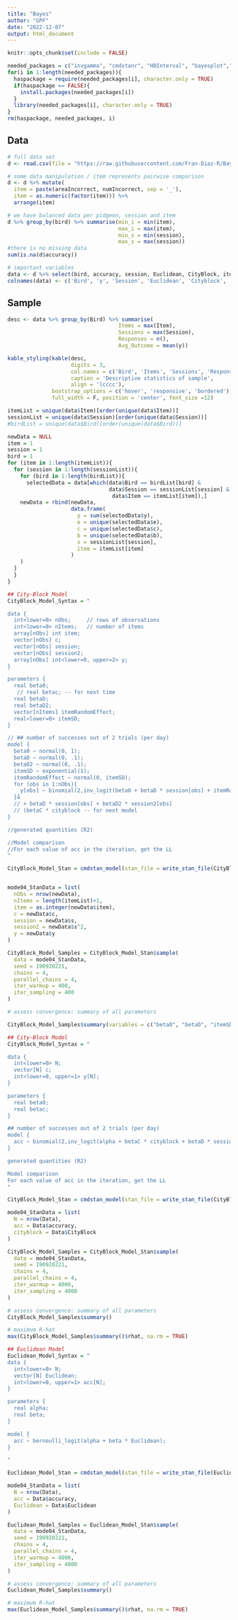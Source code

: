 ```yaml
---
title: "Bayes"
author: "GPF"
date: "2022-12-07"
output: html_document
---
```


```r
knitr::opts_chunk$set(include = FALSE)
```

```r
needed_packages = c("invgamma", "cmdstanr", "HDInterval", "bayesplot","BiocManager","modeest", 'kableExtra', 'formattable', 'tidyverse')
for(i in 1:length(needed_packages)){
  haspackage = require(needed_packages[i], character.only = TRUE)
  if(haspackage == FALSE){
    install.packages(needed_packages[i])
  }
  library(needed_packages[i], character.only = TRUE)
}
rm(haspackage, needed_packages, i)
```

## Data
```r
# full data set
d <- read.csv(file = "https://raw.githubusercontent.com/Fran-Diaz-R/Bayes/main/data_full.csv")

# some data manipulation / item represents pairwise comparison
d <- d %>% mutate(
  item = paste(areaIncorrect, numIncorrect, sep = '_'),
  item = as.numeric(factor(item))) %>%
  arrange(item)

# we have balanced data per pidgeon, session and item
d %>% group_by(bird) %>% summarise(min_i = min(item),
                                   max_i = max(item),
                                   min_s = min(session),
                                   max_s = max(session))
#there is no missing data
sum(is.na(d$accuracy))

# important variables
data <- d %>% select(bird, accuracy, session, Euclidean, CityBlock, item)
colnames(data) <- c('Bird', 'y', 'Session', 'Euclidean', 'Cityblock', 'Item')
```

## Sample
```r
desc <- data %>% group_by(Bird) %>% summarise(
                                   Items = max(Item),
                                   Sessions = max(Session),
                                   Responses = n(),
                                   Avg_Outcome = mean(y))

kable_styling(kable(desc,
                    digits = 3,
                    col.names = c('Bird', 'Items', 'Sessions', 'Responses', 'Avg. Outcomes'),
                    caption = 'Descriptive statistics of sample',
                    align = 'lcccc'),
              bootstrap_options = c('hover', 'responsive', 'bordered'),
              full_width = F, position = 'center', font_size =12)
```

```r
itemList = unique(data$Item)[order(unique(data$Item))]
sessionList = unique(data$Session)[order(unique(data$Session))]
#birdList = unique(data$Bird)[order(unique(data$Bird))]

newData = NULL
item = 1
session = 1
bird = 1
for (item in 1:length(itemList)){
  for (session in 1:length(sessionList)){
    for (bird in 1:length(birdList)){
      selectedData = data[which(data$Bird == birdList[bird] &
                                data$Session == sessionList[session] &
                                 data$Item == itemList[item]),]
    newData = rbind(newData,
                    data.frame(
                      y = sum(selectedData$y),
                      e = unique(selectedData$e),
                      c = unique(selectedData$c),
                      b = unique(selectedData$b),
                      s = sessionList[session],
                      item = itemList[item]
                    )
    )
  }
  }
}
```


```r
## City-Block Model
CityBlock_Model_Syntax = "

data {
  int<lower=0> nObs;     // rows of observations
  int<lower=0> nItems;   // number of items
  array[nObs] int item;
  vector[nObs] c;
  vector[nObs] session;
  vector[nObs] session2;
  array[nObs] int<lower=0, upper=2> y;
}

parameters {
  real beta0;
   // real betac; -- for next time
  real betaD;
  real betaD2;
  vector[nItems] itemRandomEffect;
  real<lower=0> itemSD;
}

// ## number of successes out of 2 trials (per day)
model {
  beta0 ~ normal(0, 1);
  betaD ~ normal(0, .1);
  betaD2 ~ normal(0, .1);
  itemSD ~ exponential(1);
  itemRandomEffect ~ normal(0, itemSD);
  for (obs in 1:nObs){
    y[obs] ~ binomial(2,inv_logit(beta0 + betaD * session[obs] + itemRandomEffect[item[obs]]));
  }å
  // + betaD * session[obs] + betaD2 * session2[obs]
  // (betaC * cityblock -- for next model
}

//generated quantities (R2)

//Model comparison
//For each value of acc in the iteration, get the LL
"

CityBlock_Model_Stan = cmdstan_model(stan_file = write_stan_file(CityBlock_Model_Syntax))


mode04_StanData = list(
  nObs = nrow(newData),
  nItems = length(itemList)+1,
  item = as.integer(newData$item),
  c = newData$c,
  session = newData$s,
  session2 = newData$s^2,
  y = newData$y
)

CityBlock_Model_Samples = CityBlock_Model_Stan$sample(
  data = mode04_StanData,
  seed = 190920221,
  chains = 4,
  parallel_chains = 4,
  iter_warmup = 400,
  iter_sampling = 400
)

# assess convergence: summary of all parameters

CityBlock_Model_Samples$summary(variables = c("beta0", "betaD", "itemSD"))

```








```r
## City-Block Model
CityBlock_Model_Syntax = "

data {
  int<lower=0> N;
  vector[N] c;
  int<lower=0, upper=1> y[N];
}

parameters {
  real beta0;
  real betac;
}

## number of successes out of 2 trials (per day)
model {
  acc ~ binomial(2,inv_logit(alpha + betaC * cityblock + betaD * session));
}

generated quantities (R2)

Model comparison
For each value of acc in the iteration, get the LL
"
```

```r
CityBlock_Model_Stan = cmdstan_model(stan_file = write_stan_file(CityBlock_Model_Syntax))

mode04_StanData = list(
  N = nrow(Data),
  acc = Data$accuracy,
  cityblock = Data$CityBlock
)

CityBlock_Model_Samples = CityBlock_Model_Stan$sample(
  data = mode04_StanData,
  seed = 190920221,
  chains = 4,
  parallel_chains = 4,
  iter_warmup = 4000,
  iter_sampling = 4000
)

# assess convergence: summary of all parameters
CityBlock_Model_Samples$summary()

# maximum R-hat
max(CityBlock_Model_Samples$summary()$rhat, na.rm = TRUE)
```


```r
## Euclidean Model
Euclidean_Model_Syntax = "
data {
  int<lower=0> N;
  vector[N] Euclidean;
  int<lower=0, upper=1> acc[N];
}

parameters {
  real alpha;
  real beta;
}

model {
  acc ~ bernoulli_logit(alpha + beta * Euclidean);
}

"

Euclidean_Model_Stan = cmdstan_model(stan_file = write_stan_file(Euclidean_Model_Syntax))

mode04_StanData = list(
  N = nrow(Data),
  acc = Data$accuracy,
  Euclidean = Data$Euclidean
)

Euclidean_Model_Samples = Euclidean_Model_Stan$sample(
  data = mode04_StanData,
  seed = 190920221,
  chains = 4,
  parallel_chains = 4,
  iter_warmup = 4000,
  iter_sampling = 4000
)

# assess convergence: summary of all parameters
Euclidean_Model_Samples$summary()

# maximum R-hat
max(Euclidean_Model_Samples$summary()$rhat, na.rm = TRUE)
```
